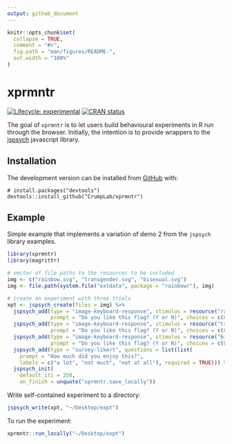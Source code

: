 ```yaml
---
output: github_document
---
```


<!-- README.md is generated from README.Rmd. Please edit that file -->

```r
knitr::opts_chunk$set(
  collapse = TRUE,
  comment = "#>",
  fig.path = "man/figures/README-",
  out.width = "100%"
)
```
# xprmntr

<!-- badges: start -->
[![Lifecycle: experimental](https://img.shields.io/badge/lifecycle-experimental-orange.svg)](https://www.tidyverse.org/lifecycle/#experimental)
[![CRAN status](https://www.r-pkg.org/badges/version/xprmntr)](https://cran.r-project.org/package=xprmntr)
<!-- badges: end -->

The goal of `xprmntr` is to let users build behavioural experiments in R run through the browser. Initially, the intention is to provide wrappers to the [jspsych](https://www.jspsych.org/) javascript library. 

## Installation

The development version can be installed from [GitHub](https://github.com/) with:

``` 
# install.packages("devtools")
devtools::install_github("CrumpLab/xprmntr")
```
## Example

Simple example that implements a variation of demo 2 from the `jspsych` library examples. 

```r
library(xprmntr)
library(magrittr)

# vector of file paths to the resources to be included
img <- c("rainbow.svg", "transgender.svg", "bisexual.svg")
img <- file.path(system.file("extdata", package = "rainbowr"), img)

# create an experiment with three trials
xpt <- jspsych_create(files = img) %>%
  jspsych_add(type = "image-keyboard-response", stimulus = resource("rainbow.svg"),
              prompt = "Do you like this flag? (Y or N)", choices = c(89, 78)) %>%
  jspsych_add(type = "image-keyboard-response", stimulus = resource("transgender.svg"),
              prompt = "Do you like this flag? (Y or N)", choices = c(89, 78)) %>%
  jspsych_add(type = "image-keyboard-response", stimulus = resource("bisexual.svg"),
              prompt = "Do you like this flag? (Y or N)", choices = c(89, 78)) %>%
  jspsych_add(type = "survey-likert", questions = list(list(
    prompt = "How much did you enjoy this?",
    labels = c("a lot", "not much", "not at all"), required = TRUE))) %>%
  jspsych_init(
    default_iti = 250,
    on_finish = unquote("xprmntr.save_locally"))
```

Write self-contained experiment to a directory:

```r
jspsych_write(xpt, "~/Desktop/expt")
```

To run the experiment:

```r
xprmntr::run_locally("~/Desktop/expt")
```
